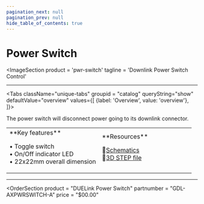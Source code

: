 ```yaml
---
pagination_next: null
pagination_prev: null
hide_table_of_contents: true
---
```



# Power Switch

<ImageSection
    product = 'pwr-switch'
    tagline = 'Downlink Power Switch Control'
></ImageSection>

---

<Tabs className="unique-tabs" groupid = "catalog" queryString="show" defaultValue="overview"
  values={[
    {label: 'Overview', value: 'overview'},
  ]}>

<TabItem value="overview">

The power switch will disconnect power going to its downlink connector.
<table><td width='50%'>
**Key features**

• Toggle switch<br/>
• On/Off indicator LED<br/>
• 22x22mm overall dimension<br/>

</td><td width='50%'>
**Resources**

📄[Schematics](pathname:///sch/gdl-axpwrswitch-a.pdf)<br/>
🔩[3D STEP file](pathname:///3d/gdl-axpwrswitch-a.step)<br/>

</td></table>

</TabItem>

</Tabs>

---

<OrderSection
    product = "DUELink Power Switch"
    partnumber = "GDL-AXPWRSWITCH-A"
    price = "$00.00"
></OrderSection>
